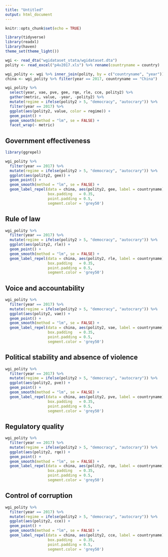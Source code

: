 ```yaml
---
title: "Untitled"
output: html_document
---
```


```r
knitr::opts_chunk$set(echo = TRUE)
```

```r
library(tidyverse)
library(readxl)
library(haven)
theme_set(theme_light())

wgi <- read_dta("wgidataset_stata/wgidataset.dta")
polity <- read_excel("p4v2017.xls") %>% rename(countryname = country)

```

```r
wgi_polity <- wgi %>% inner_join(polity, by = c("countryname", "year")) 
china <- wgi_polity %>% filter(year == 2017, countryname == "China") 

wgi_polity %>% 
  select(year, vae, pve, gee, rqe, rle, cce, polity2) %>% 
  gather(metric, value, -year, -polity2) %>% 
  mutate(regime = ifelse(polity2 > 5, "democracy", "autocrary")) %>% 
  filter(year == 2017) %>% 
  ggplot(aes(polity2, value, color = regime)) +
  geom_point() + 
  geom_smooth(method = "lm", se = FALSE) +
  facet_wrap(~ metric)

```

## Government effectiveness

```r
library(ggrepel)

wgi_polity %>% 
  filter(year == 2017) %>% 
  mutate(regime = ifelse(polity2 > 5, "democracy", "autocrary")) %>% 
  ggplot(aes(polity2, gee)) + 
  geom_point() +
  geom_smooth(method = "lm", se = FALSE) +
  geom_label_repel(data = china, aes(polity2, gee, label = countryname), 
                   box.padding   = 0.35, 
                   point.padding = 0.5,
                   segment.color = 'grey50')
```

## Rule of law 

```r
wgi_polity %>% 
  filter(year == 2017) %>% 
  mutate(regime = ifelse(polity2 > 5, "democracy", "autocrary")) %>% 
  ggplot(aes(polity2, rle)) + 
  geom_point() +
  geom_smooth(method = "lm", se = FALSE) +
  geom_label_repel(data = china, aes(polity2, rle, label = countryname), 
                   box.padding   = 0.35, 
                   point.padding = 0.5,
                   segment.color = 'grey50')
```

## Voice and accountability 

```r
wgi_polity %>% 
  filter(year == 2017) %>% 
  mutate(regime = ifelse(polity2 > 5, "democracy", "autocrary")) %>% 
  ggplot(aes(polity2, vae)) + 
  geom_point() +
  geom_smooth(method = "lm", se = FALSE) +
  geom_label_repel(data = china, aes(polity2, vae, label = countryname), 
                   box.padding   = 0.35, 
                   point.padding = 0.5,
                   segment.color = 'grey50')
```

## Political stability and absence of violence

```r
wgi_polity %>% 
  filter(year == 2017) %>% 
  mutate(regime = ifelse(polity2 > 5, "democracy", "autocrary")) %>% 
  ggplot(aes(polity2, pve)) + 
  geom_point() +
  geom_smooth(method = "lm", se = FALSE) +
  geom_label_repel(data = china, aes(polity2, pve, label = countryname), 
                   box.padding   = 0.35, 
                   point.padding = 0.5,
                   segment.color = 'grey50')
```

## Regulatory quality

```r
wgi_polity %>% 
  filter(year == 2017) %>% 
  mutate(regime = ifelse(polity2 > 5, "democracy", "autocrary")) %>% 
  ggplot(aes(polity2, rqe)) + 
  geom_point() +
  geom_smooth(method = "lm", se = FALSE) +
  geom_label_repel(data = china, aes(polity2, rqe, label = countryname), 
                   box.padding   = 0.35, 
                   point.padding = 0.5,
                   segment.color = 'grey50')
```

## Control of corruption

```r
wgi_polity %>% 
  filter(year == 2017) %>% 
  mutate(regime = ifelse(polity2 > 5, "democracy", "autocrary")) %>% 
  ggplot(aes(polity2, cce)) + 
  geom_point() +
  geom_smooth(method = "lm", se = FALSE) +
  geom_label_repel(data = china, aes(polity2, cce, label = countryname), 
                   box.padding   = 0.35, 
                   point.padding = 0.5,
                   segment.color = 'grey50')
```


